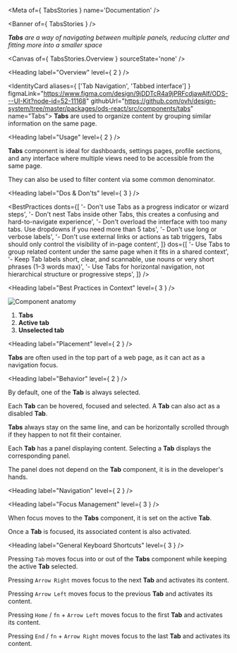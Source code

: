 
<Meta of={ TabsStories } name='Documentation' />

<Banner of={ TabsStories } />

_**Tabs** are a way of navigating between multiple panels, reducing clutter and fitting more into a smaller space_

<Canvas of={ TabsStories.Overview } sourceState='none' />

<Heading label="Overview" level={ 2 } />

<IdentityCard aliases={ ['Tab Navigation', 'Tabbed interface'] }
              figmaLink="https://www.figma.com/design/9jDDTcR4a9jPRFcdjawAlf/ODS---UI-Kit?node-id=52-11168"
              githubUrl="https://github.com/ovh/design-system/tree/master/packages/ods-react/src/components/tabs"
              name="Tabs">
  **Tabs** are used to organize content by grouping similar information on the same page.
</IdentityCard>

<Heading label="Usage" level={ 2 } />

**Tabs** component is ideal for dashboards, settings pages, profile sections, and any interface where multiple views need to be accessible from the same page.

They can also be used to filter content via some common denominator.

<Heading label="Dos & Don'ts" level={ 3 } />

<BestPractices
  donts={[
    '- Don\'t use Tabs as a progress indicator or wizard steps',
    '- Don\'t nest Tabs inside other Tabs, this creates a confusing and hard-to-navigate experience',
    '- Don\'t overload the interface with too many tabs. Use dropdowns if you need more than 5 tabs',
    '- Don\'t use long or verbose labels',
    '- Don\'t use external links or actions as tab triggers, Tabs should only control the visibility of in-page content',
  ]}
  dos={[
    '- Use Tabs to group related content under the same page when it fits in a shared context',
    '- Keep Tab labels short, clear, and scannable, use nouns or very short phrases (1–3 words max)',
    '- Use Tabs for horizontal navigation, not hierarchical structure or progressive steps',
  ]}
/>

<Heading label="Best Practices in Context" level={ 3 } />

![Component anatomy](components/tabs/anatomy.png "Component anatomy")

1. **Tabs**
2. **Active tab**
3. **Unselected tab**

<Heading label="Placement" level={ 2 } />

**Tabs** are often used in the top part of a web page, as it can act as a navigation focus.

<Heading label="Behavior" level={ 2 } />

By default, one of the **Tab** is always selected.

Each **Tab** can be hovered, focused and selected. A **Tab** can also act as a disabled **Tab**.

**Tabs** always stay on the same line, and can be horizontally scrolled through if they happen to not fit their container.

Each **Tab** has a panel displaying content. Selecting a **Tab** displays the corresponding panel.

The panel does not depend on the **Tab** component, it is in the developer's hands.

<Heading label="Navigation" level={ 2 } />

<Heading label="Focus Management" level={ 3 } />

When focus moves to the **Tabs** component, it is set on the active **Tab**.

Once a **Tab** is focused, its associated content is also activated.

<Heading label="General Keyboard Shortcuts" level={ 3 } />

Pressing `Tab` moves focus into or out of the **Tabs** component while keeping the active **Tab** selected.

Pressing `Arrow Right` moves focus to the next **Tab** and activates its content.

Pressing `Arrow Left` moves focus to the previous **Tab** and activates its content.

Pressing `Home` / `fn` + `Arrow Left` moves focus to the first **Tab** and activates its content.

Pressing `End` / `fn` + `Arrow Right` moves focus to the last **Tab** and activates its content.
